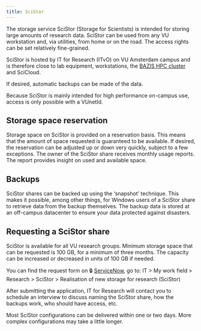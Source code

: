 ```yaml
---
title: SciStor
---
```


The storage service SciStor (Storage for Scientists) is intended for storing large amounts of research data. SciStor can be used from any VU workstation and, via utilities, from home or on the road. The access rights can be set relatively fine-grained.  

SciStor is hosted by IT for Research (ITvO) on VU Amsterdam campus and is therefore close to lab equipment, workstations, the [BAZIS HPC cluster](../topics/bazis.qmd) and SciCloud.

If desired, automatic backups can be made of the data.

Because SciStor is mainly intended for high performance on-campus use, access is only possible with a VUnetId.
<!-- add information on obtaining vunetid's for guests -->

## Storage space reservation

Storage space on SciStor is provided on a reservation basis. This means that the amount of space requested is guaranteed to be available. If desired, the reservation can be adjusted up or down very quickly, subject to a few exceptions. The owner of the SciStor share receives monthly usage reports. The report provides insight on used and available space.
<!-- link to cost model -->

## Backups

SciStor shares can be backed up using the 'snapshot' technique. This makes it possible, among other things, for Windows users of a SciStor share to retrieve data from the backup themselves. The backup data is stored at an off-campus datacenter to ensure your data protected against disasters.

## Requesting a SciStor share

SciStor is available for all VU research groups. Minimum storage space that can be requested is 100 GB, for a minimum of three months. The capacity can be increased or decreased in units of 100 GB if needed.

You can find the request form on 🔒 [ServiceNow](https://services.vu.nl/esc), go to: IT > My work field > Research > SciStor > Realisation of new storage for research (SciStor)

After submitting the application, IT for Research will contact you to schedule an interview to discuss naming the SciStor share, how the backups work, who should have access, etc.

Most SciStor configurations can be delivered within one or two days. More complex configurations may take a little longer.
